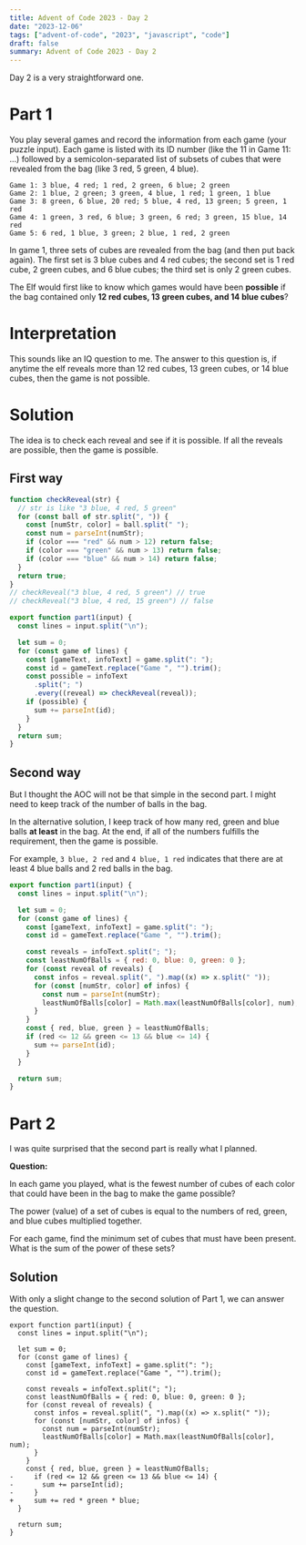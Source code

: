 ```yaml
---
title: Advent of Code 2023 - Day 2
date: "2023-12-06"
tags: ["advent-of-code", "2023", "javascript", "code"]
draft: false
summary: Advent of Code 2023 - Day 2
---
```


Day 2 is a very straightforward one.

# Part 1

You play several games and record the information from each game (your puzzle input). Each game is listed with its ID number (like the 11 in Game 11: ...) followed by a semicolon-separated list of subsets of cubes that were revealed from the bag (like 3 red, 5 green, 4 blue).

```
Game 1: 3 blue, 4 red; 1 red, 2 green, 6 blue; 2 green
Game 2: 1 blue, 2 green; 3 green, 4 blue, 1 red; 1 green, 1 blue
Game 3: 8 green, 6 blue, 20 red; 5 blue, 4 red, 13 green; 5 green, 1 red
Game 4: 1 green, 3 red, 6 blue; 3 green, 6 red; 3 green, 15 blue, 14 red
Game 5: 6 red, 1 blue, 3 green; 2 blue, 1 red, 2 green
```

In game 1, three sets of cubes are revealed from the bag (and then put back again). The first set is 3 blue cubes and 4 red cubes; the second set is 1 red cube, 2 green cubes, and 6 blue cubes; the third set is only 2 green cubes.

The Elf would first like to know which games would have been **possible** if the bag contained only **12 red cubes, 13 green cubes, and 14 blue cubes**?

# Interpretation

This sounds like an IQ question to me. The answer to this question is, if anytime the elf reveals more than 12 red cubes, 13 green cubes, or 14 blue cubes, then the game is not possible.

# Solution

The idea is to check each reveal and see if it is possible. If all the reveals are possible, then the game is possible.

## First way

```javascript
function checkReveal(str) {
  // str is like "3 blue, 4 red, 5 green"
  for (const ball of str.split(", ")) {
    const [numStr, color] = ball.split(" ");
    const num = parseInt(numStr);
    if (color === "red" && num > 12) return false;
    if (color === "green" && num > 13) return false;
    if (color === "blue" && num > 14) return false;
  }
  return true;
}
// checkReveal("3 blue, 4 red, 5 green") // true
// checkReveal("3 blue, 4 red, 15 green") // false

export function part1(input) {
  const lines = input.split("\n");

  let sum = 0;
  for (const game of lines) {
    const [gameText, infoText] = game.split(": ");
    const id = gameText.replace("Game ", "").trim();
    const possible = infoText
      .split("; ")
      .every((reveal) => checkReveal(reveal));
    if (possible) {
      sum += parseInt(id);
    }
  }
  return sum;
}
```

## Second way

But I thought the AOC will not be that simple in the second part. I might need to keep track of the number of balls in the bag.

In the alternative solution, I keep track of how many red, green and blue balls **at least** in the bag. At the end, if all of the numbers fulfills the requirement, then the game is possible.

For example, `3 blue, 2 red` and `4 blue, 1 red` indicates that there are at least 4 blue balls and 2 red balls in the bag.

```javascript
export function part1(input) {
  const lines = input.split("\n");

  let sum = 0;
  for (const game of lines) {
    const [gameText, infoText] = game.split(": ");
    const id = gameText.replace("Game ", "").trim();

    const reveals = infoText.split("; ");
    const leastNumOfBalls = { red: 0, blue: 0, green: 0 };
    for (const reveal of reveals) {
      const infos = reveal.split(", ").map((x) => x.split(" "));
      for (const [numStr, color] of infos) {
        const num = parseInt(numStr);
        leastNumOfBalls[color] = Math.max(leastNumOfBalls[color], num);
      }
    }
    const { red, blue, green } = leastNumOfBalls;
    if (red <= 12 && green <= 13 && blue <= 14) {
      sum += parseInt(id);
    }
  }

  return sum;
}
```

# Part 2

I was quite surprised that the second part is really what I planned.

**Question:**

In each game you played, what is the fewest number of cubes of each color that could have been in the bag to make the game possible?

The power (value) of a set of cubes is equal to the numbers of red, green, and blue cubes multiplied together.

For each game, find the minimum set of cubes that must have been present. What is the sum of the power of these sets?

## Solution

With only a slight change to the second solution of Part 1, we can answer the question.

```diff-javascript
export function part1(input) {
  const lines = input.split("\n");

  let sum = 0;
  for (const game of lines) {
    const [gameText, infoText] = game.split(": ");
    const id = gameText.replace("Game ", "").trim();

    const reveals = infoText.split("; ");
    const leastNumOfBalls = { red: 0, blue: 0, green: 0 };
    for (const reveal of reveals) {
      const infos = reveal.split(", ").map((x) => x.split(" "));
      for (const [numStr, color] of infos) {
        const num = parseInt(numStr);
        leastNumOfBalls[color] = Math.max(leastNumOfBalls[color], num);
      }
    }
    const { red, blue, green } = leastNumOfBalls;
-     if (red <= 12 && green <= 13 && blue <= 14) {
-       sum += parseInt(id);
-     }
+     sum += red * green * blue;
  }

  return sum;
}
```
